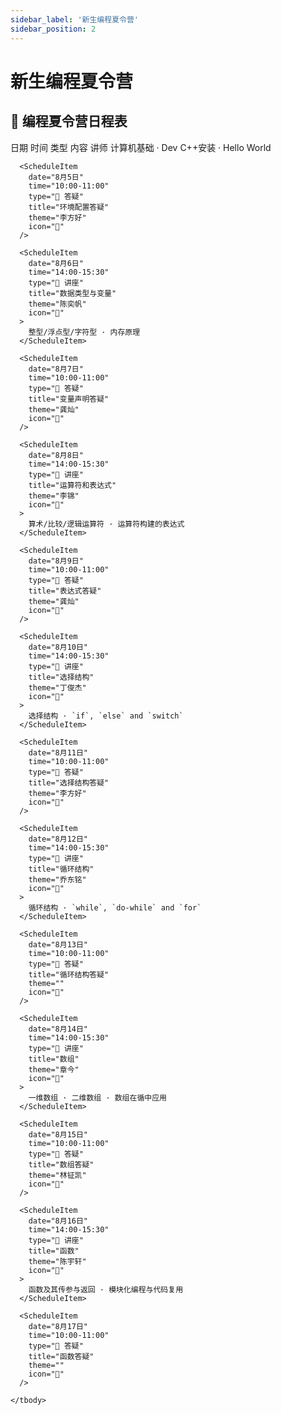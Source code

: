 ```yaml
---
sidebar_label: '新生编程夏令营'
sidebar_position: 2
---
```



# 新生编程夏令营

## 🚀 编程夏令营日程表

<div className="schedule-container">
  <ScheduleTable>
    <thead>
      <tr>
        <th>日期</th>
        <th>时间</th>
        <th>类型</th>
        <th>内容</th>
        <th>讲师</th>
      </tr>
    </thead>
    <tbody>
      <ScheduleItem 
        date="8月4日" 
        time="14:00-15:30" 
        type="🎤 讲座" 
        title="C语言入门" 
        theme="石晓玥"
        icon="🧩"
      >
        计算机基础 · Dev C++安装 · Hello World
      </ScheduleItem>
      
      <ScheduleItem 
        date="8月5日" 
        time="10:00-11:00" 
        type="💬 答疑" 
        title="环境配置答疑" 
        theme="李方好"
        icon="📝"
      />

      <ScheduleItem
        date="8月6日"
        time="14:00-15:30"
        type="🎤 讲座"
        title="数据类型与变量"
        theme="陈奕帆"
        icon="🧩"
      >
        整型/浮点型/字符型 · 内存原理
      </ScheduleItem>

      <ScheduleItem
        date="8月7日"
        time="10:00-11:00"
        type="💬 答疑"
        title="变量声明答疑"
        theme="龚灿"
        icon="📝"
      />

      <ScheduleItem
        date="8月8日"
        time="14:00-15:30"
        type="🎤 讲座"
        title="运算符和表达式"
        theme="李锦"
        icon="🧩"
      >
        算术/比较/逻辑运算符 · 运算符构建的表达式
      </ScheduleItem>

      <ScheduleItem
        date="8月9日"
        time="10:00-11:00"
        type="💬 答疑"
        title="表达式答疑"
        theme="龚灿"
        icon="📝"
      />

      <ScheduleItem
        date="8月10日"
        time="14:00-15:30"
        type="🎤 讲座"
        title="选择结构"
        theme="丁俊杰"
        icon="🧩"
      >
        选择结构 · `if`, `else` and `switch`
      </ScheduleItem>

      <ScheduleItem
        date="8月11日"
        time="10:00-11:00"
        type="💬 答疑"
        title="选择结构答疑"
        theme="李方好"
        icon="📝"
      />

      <ScheduleItem
        date="8月12日"
        time="14:00-15:30"
        type="🎤 讲座"
        title="循环结构"
        theme="乔东铭"
        icon="🧩"
      >
        循环结构 · `while`, `do-while` and `for`
      </ScheduleItem>

      <ScheduleItem
        date="8月13日"
        time="10:00-11:00"
        type="💬 答疑"
        title="循环结构答疑"
        theme=""
        icon="📝"
      />

      <ScheduleItem
        date="8月14日"
        time="14:00-15:30"
        type="🎤 讲座"
        title="数组"
        theme="章今"
        icon="🧩"
      >
        一维数组 · 二维数组 · 数组在循中应用
      </ScheduleItem>

      <ScheduleItem
        date="8月15日"
        time="10:00-11:00"
        type="💬 答疑"
        title="数组答疑"
        theme="林钲凯"
        icon="📝"
      />

      <ScheduleItem
        date="8月16日"
        time="14:00-15:30"
        type="🎤 讲座"
        title="函数"
        theme="陈宇轩"
        icon="🧩"
      >
        函数及其传参与返回 · 模块化编程与代码复用
      </ScheduleItem>

      <ScheduleItem
        date="8月17日"
        time="10:00-11:00"
        type="💬 答疑"
        title="函数答疑"
        theme=""
        icon="📝"
      />

    </tbody>

  </ScheduleTable>
</div>

<!-- <div className="schedule-keypoints margin-top--lg">
  <div className="row">
    <div className="col col--4">
      <div className="card card--primary">
        <div className="card__header">
          <h3>📅 时间规律</h3>
        </div>
        <div className="card__body">
          <ul>
            <li>讲座：每两日一次 (14:00-15:30)</li>
            <li>答疑：讲座次日 (10:00-11:00)</li>
            <li>作业：答疑课后发布</li>
          </ul>
        </div>
      </div>
    </div>
    
    <div className="col col--4">
      <div className="card card--secondary">
        <div className="card__header">
          <h3>🎯 学习路径</h3>
        </div>
        <div className="card__body">
          <ol>
            <li>环境搭建 → 基础语法</li>
            <li>程序逻辑 → 数据结构</li>
            <li>模块封装 → 项目实战</li>
          </ol>
        </div>
      </div>
    </div>
    
    <div className="col col--4">
      <div className="card card--success">
        <div className="card__header">
          <h3>💡 学习支持</h3>
        </div>
        <div className="card__body">
          <ul>
            <li>录屏回放：每次讲座后24小时内发布</li>
            <li>专属社群：微信/QQ答疑群</li>
            <li>实践平台：洛谷在线题库</li>
          </ul>
        </div>
      </div>
    </div>
  </div>
</div> -->
